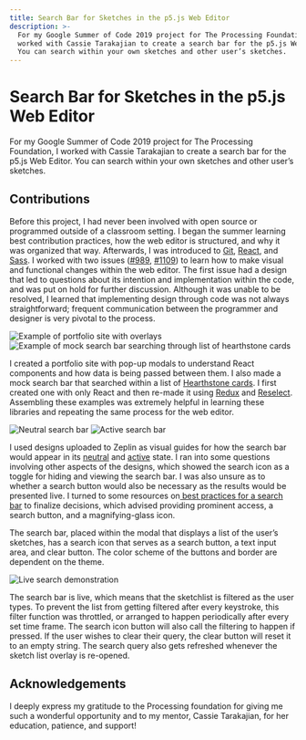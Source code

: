 ```yaml
---
title: Search Bar for Sketches in the p5.js Web Editor
description: >-
  For my Google Summer of Code 2019 project for The Processing Foundation, I
  worked with Cassie Tarakajian to create a search bar for the p5.js Web Editor.
  You can search within your own sketches and other user’s sketches.
---
```

# Search Bar for Sketches in the p5.js Web Editor

For my Google Summer of Code 2019 project for The Processing Foundation, I worked with Cassie Tarakajian to create a search bar for the p5.js Web Editor. You can search within your own sketches and other user’s sketches.

## Contributions

Before this project, I had never been involved with open source or programmed outside of a classroom setting. I began the summer learning best contribution practices, how the web editor is structured, and why it was organized that way. Afterwards, I was introduced to [Git](https://git-scm.com/), [React](https://reactjs.org/), and [Sass](https://sass-lang.com/). I worked with two issues ([#989](https://github.com/processing/p5.js-web-editor/issues/989), [#1109](https://github.com/processing/p5.js-web-editor/pull/1109#pullrequestreview-253008128)) to learn how to make visual and functional changes within the web editor. The first issue had a design that led to questions about its intention and implementation within the code, and was put on hold for further discussion. Although it was unable to be resolved, I learned that implementing design through code was not always straightforward; frequent communication between the programmer and designer is very pivotal to the process.

![Example of portfolio site with overlays](https://drive.google.com/uc?export=view\&id=19J9j3Bj8EmyxAgaorsrrYSmbngsnkofh) ![Example of mock search bar searching through list of hearthstone cards](https://drive.google.com/uc?export=view\&id=1pZ_MYdn6rSlSgXTs9e6xCm2x_nP41ftm)

I created a portfolio site with pop-up modals to understand React components and how data is being passed between them. I also made a mock search bar that searched within a list of [Hearthstone cards](https://hearthstonejson.com/). I first created one with only React and then re-made it using [Redux](https://redux.js.org/) and [Reselect](https://github.com/reduxjs/reselect). Assembling these examples was extremely helpful in learning these libraries and repeating the same process for the web editor.

![Neutral search bar](https://drive.google.com/uc?export=view\&id=1ZotyuZ7Gvha_Knz-37PVS8v-Dsq7R4pU)
![Active search bar](https://drive.google.com/uc?export=view\&id=1VN2abuO6eaC_Yq4y7VM6Z_nQfteFbRvm)

I used designs uploaded to Zeplin as visual guides for how the search bar would appear in its [neutral](https://app.zeplin.io/project/55f746c54a02e1e50e0632c3/screen/59413d89c2b5318d69be12d3) and [active](https://app.zeplin.io/project/55f746c54a02e1e50e0632c3/screen/59413d88cda26c1669f83fea) state. I ran into some questions involving other aspects of the designs, which showed the search icon as a toggle for hiding and viewing the search bar. I was also unsure as to whether a search button would also be necessary as the results would be presented live. I turned to some resources on[ best practices for a search bar](https://uxplanet.org/design-a-perfect-search-box-b6baaf9599c) to finalize decisions, which advised providing prominent access, a search button, and a magnifying-glass icon.

The search bar, placed within the modal that displays a list of the user’s sketches, has a search icon that serves as a search button, a text input area, and clear button. The color scheme of the buttons and border are dependent on the theme.

![Live search demonstration](https://drive.google.com/uc?export=view\&id=1KCRF66qkTUnsFe_dvzO2FNqh9jl7zJ6M)

The search bar is live, which means that the sketchlist is filtered as the user types. To prevent the list from getting filtered after every keystroke, this filter function was throttled, or arranged to happen periodically after every set time frame. The search icon button will also call the filtering to happen if pressed. If the user wishes to clear their query, the clear button will reset it to an empty string. The search query also gets refreshed whenever the sketch list overlay is re-opened.

## Acknowledgements

I deeply express my gratitude to the Processing foundation for giving me such a wonderful opportunity and to my mentor, Cassie Tarakajian, for her education, patience, and support!
